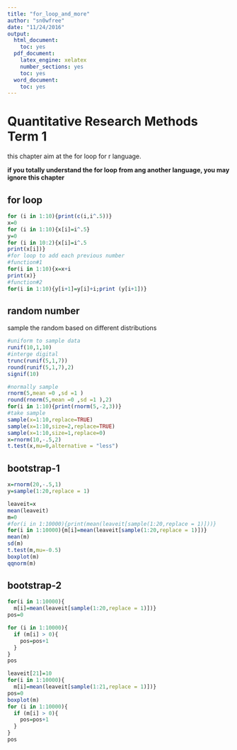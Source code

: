 ```yaml
---
title: "for_loop_and_more"
author: "sn0wfree"
date: "11/24/2016"
output:
  html_document:
    toc: yes
  pdf_document:
    latex_engine: xelatex
    number_sections: yes
    toc: yes
  word_document:
    toc: yes
---
```

# Quantitative Research Methods Term 1

this chapter aim at the for loop for r language.

**if you totally understand the for loop from ang another language, you may ignore this chapter**


## for loop
```r
for (i in 1:10){print(c(i,i^.5))}
x=0
for (i in 1:10){x[i]=i^.5}
y=0
for (i in 10:2){x[i]=i^.5 
print(x[i])}
#for loop to add each previous number
#function#1
for(i in 1:10){x=x+i 
print(x)}
#function#2
for(i in 1:10){y[i+1]=y[i]+i;print (y[i+1])}
```


## random number
sample the random based on different  distributions
```r
#uniform to sample data
runif(10,1,10)
#interge digital
trunc(runif(5,1,7))
round(runif(5,1,7),2)
signif(10)

#normally sample
rnorm(5,mean =0 ,sd =1 )
round(rnorm(5,mean =0 ,sd =1 ),2)
for(i in 1:10){print(rnorm(5,-2,3))}
#take sample
sample(x=1:10,replace=TRUE)
sample(x=1:10,size=2,replace=TRUE)
sample(x=1:10,size=1,replace=0)
x=rnorm(10,-.5,2)
t.test(x,mu=0,alternative = "less")
```

## bootstrap-1
```r
x=rnorm(20,-.5,1)
y=sample(1:20,replace = 1)

leaveit=x
mean(leaveit)
m=0
#for(i in 1:10000){print(mean(leaveit[sample(1:20,replace = 1)]))}
for(i in 1:10000){m[i]=mean(leaveit[sample(1:20,replace = 1)])}
mean(m)
sd(m)
t.test(m,mu=-0.5)
boxplot(m)
qqnorm(m)
```
## bootstrap-2
```r

for(i in 1:10000){
  m[i]=mean(leaveit[sample(1:20,replace = 1)])}
pos=0

for (i in 1:10000){
  if (m[i] > 0){
    pos=pos+1
  }
}
pos
```
```r
leaveit[21]=10
for(i in 1:10000){
  m[i]=mean(leaveit[sample(1:21,replace = 1)])}
pos=0
boxplot(m)
for (i in 1:10000){
  if (m[i] > 0){
    pos=pos+1
  }
}
pos
```

